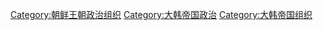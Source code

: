 [[Category:朝鲜王朝政治组织|Category:朝鲜王朝政治组织]]
[[Category:大韩帝国政治|Category:大韩帝国政治]]
[[Category:大韩帝国组织|Category:大韩帝国组织]]